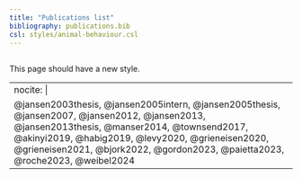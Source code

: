 ---
title: "Publications list"
bibliography: publications.bib
csl: styles/animal-behaviour.csl
---
<!-- At some point be inspired by https://github.com/jhelvy/jhelvy_quarto/blob/main/research.qmd -->
<!-- His page has some super cool ideas -->
---

This page should have a new style.

---
nocite: |
 @jansen2003thesis, @jansen2005intern, @jansen2005thesis, @jansen2007, @jansen2012, @jansen2013, @jansen2013thesis, @manser2014, @townsend2017, @akinyi2019, @habig2019,  @levy2020, @grieneisen2020, @grieneisen2021, @bjork2022, @gordon2023, @paietta2023, @roche2023, @weibel2024
---